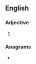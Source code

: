 ==English==

===Adjective===
{{head|en|adjective superlative form}}

# {{en-superlative of|achy}}

===Anagrams===
* {{anagrams|en|a=acehist|Cathies|aitches}}